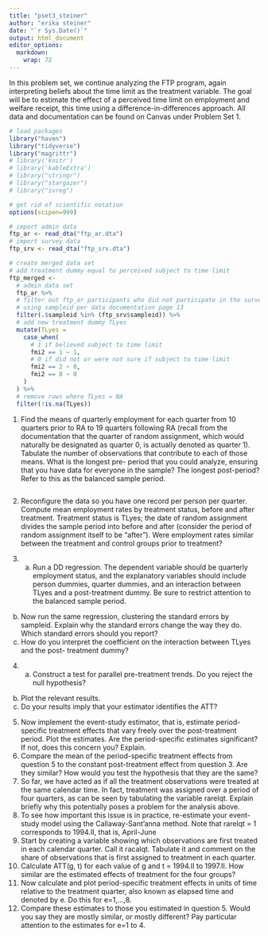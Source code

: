 ```yaml
---
title: "pset3_steiner"
author: "erika steiner"
date: "`r Sys.Date()`"
output: html_document
editor_options: 
  markdown: 
    wrap: 72
---
```


In this problem set, we continue analyzing the FTP program, again
interpreting beliefs about the time limit as the treatment variable. The
goal will be to estimate the effect of a perceived time limit on
employment and welfare receipt, this time using a
difference-in-differences approach. All data and documentation can be
found on Canvas under Problem Set 1.

```r

# load packages
library("haven")
library("tidyverse")
library("magrittr")
# library('knitr')
# library('kableExtra')
# library("stringr")
# library("stargazer")
# library("ivreg")

# get rid of scientific notation
options(scipen=999)
```

```r
# import admin data
ftp_ar <- read_dta("ftp_ar.dta")
# import survey data
ftp_srv <- read_dta("ftp_srv.dta")

# create merged data set
# add treatment dummy equal to perceived subject to time limit
ftp_merged <- 
  # admin data set
  ftp_ar %>% 
  # filter out ftp_ar participants who did not participate in the survey
  # using sampleid per data documentation page 13
  filter(.$sampleid %in% (ftp_srv$sampleid)) %>% 
  # add new treatment dummy TLyes
  mutate(TLyes = 
    case_when(
      # 1 if believed subject to time limit
      fmi2 == 1 ~ 1,
      # 0 if did not or were not sure if subject to time limit
      fmi2 == 2 ~ 0,
      fmi2 == 8 ~ 0
    )
  ) %>% 
  # remove rows where TLyes = NA
  filter(!is.na(TLyes))
```


1. Find the means of quarterly employment for each quarter from 10
    quarters prior to RA to 19 quarters following RA (recall from the
    documentation that the quarter of random assignment, which would
    naturally be designated as quarter 0, is actually denoted as quarter
    1). Tabulate the number of observations that contribute to each of
    those means. What is the longest pre- period that you could analyze,
    ensuring that you have data for everyone in the sample? The longest
    post-period? Refer to this as the balanced sample period.
    
```r

```
    

2.  Reconfigure the data so you have one record per person per quarter.
    Compute mean employment rates by treatment status, before and after
    treatment. Treatment status is TLyes; the date of random assignment
    divides the sample period into before and after (consider the period
    of random assignment itself to be “after”). Were employment rates
    similar between the treatment and control groups prior to treatment?

3.  

    (a) Run a DD regression. The dependent variable should be quarterly
        employment status, and the explanatory variables should include
        person dummies, quarter dummies, and an interaction between
        TLyes and a post-treatment dummy. Be sure to restrict attention
        to the balanced sample period.

<!-- -->

(b) Now run the same regression, clustering the standard errors by
    sampleid. Explain why the standard errors change the way they do.
    Which standard errors should you report?
(c) How do you interpret the coefficient on the interaction between
    TLyes and the post- treatment dummy?

<!-- -->

4.  

    (a) Construct a test for parallel pre-treatment trends. Do you
        reject the null hypothesis?

<!-- -->

(b) Plot the relevant results.
(c) Do your results imply that your estimator identifies the ATT?

<!-- -->

5.  Now implement the event-study estimator, that is, estimate
    period-specific treatment effects that vary freely over the
    post-treatment period. Plot the estimates. Are the period-specific
    estimates significant? If not, does this concern you? Explain.
6.  Compare the mean of the period-specific treatment effects from
    question 5 to the constant post-treatment effect from question 3.
    Are they similar? How would you test the hypothesis that they are
    the same?
7.  So far, we have acted as if all the treatment observations were
    treated at the same calendar time. In fact, treatment was assigned
    over a period of four quarters, as can be seen by tabulating the
    variable rarelqt. Explain briefly why this potentially poses a
    problem for the analysis above.
8.  To see how important this issue is in practice, re-estimate your
    event-study model using the Callaway-Sant’anna method. Note that
    rarelqt = 1 corresponds to 1994.II, that is, April-June
9.  Start by creating a variable showing which observations are first
    treated in each calendar quarter. Call it racalqt. Tabulate it and
    comment on the share of observations that is first assigned to
    treatment in each quarter.
10. Calculate ATT(g, t) for each value of g and t = 1994.II to 1997.II.
    How similar are the estimated effects of treatment for the four
    groups?
11. Now calculate and plot period-specific treatment effects in units of
    time relative to the treatment quarter, also known as elapsed time
    and denoted by e. Do this for e=1,...,8.
12. Compare these estimates to those you estimated in question 5. Would
    you say they are mostly similar, or mostly different? Pay particular
    attention to the estimates for e=1 to 4.
